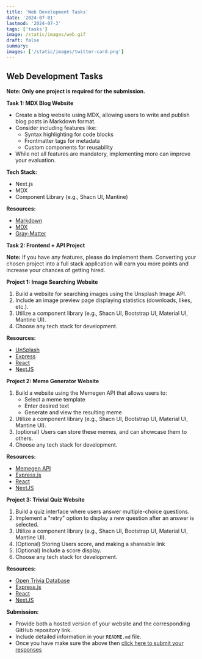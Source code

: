 ```yaml
---
title: 'Web Development Tasks'
date: '2024-07-01'
lastmod: '2024-07-3'
tags: ['tasks']
image: /static/images/web.gif
draft: false
summary: 
images: ['/static/images/twitter-card.png']
---
```


## Web Development Tasks

**Note: Only one project is required for the submission.**

**Task 1: MDX Blog Website**

* Create a blog website using MDX, allowing users to write and publish blog posts in Markdown format.
* Consider including features like:
    * Syntax highlighting for code blocks
    * Frontmatter tags for metadata
    * Custom components for reusability
* While not all features are mandatory, implementing more can improve your evaluation.

**Tech Stack:**

* Next.js
* MDX
* Component Library (e.g., Shacn UI, Mantine)

**Resources:**

 - [Markdown](https://nextjs.org/docs/app/building-your-application/configuring/mdx)
 - [MDX](https://mdxjs.com/)
 - [Gray-Matter](https://github.com/jonschlinkert/gray-matter)


**Task 2: Frontend + API Project**

**Note:** If you have any features, please do implement them. Converting your chosen project into a full stack application will earn you more points and increase your chances of getting hired.



**Project 1: Image Searching Website**

1. Build a website for searching images using the Unsplash Image API.
2. Include an image preview page displaying statistics (downloads, likes, etc.).
3. Utilize a component library (e.g., Shacn UI, Bootstrap UI, Material UI, Mantine UI).
4. Choose any tech stack for development.

**Resources:**
- [UnSplash](https://unsplash.com/documentation#creating-a-developer-account)
- [Express](https://expressjs.com/en/starter/installing.html)
- [React](https://www.youtube.com/playlist?list=PLu71SKxNbfoDqgPchmvIsL4hTnJIrtige)
- [NextJS](https://www.youtube.com/playlist?list=PLRAV69dS1uWR7KF-zV6YPYtKYEHENETyE)

**Project 2: Meme Generator Website**

1. Build a website using the Memegen API that allows users to:
    * Select a meme template
    * Enter desired text
    * Generate and view the resulting meme
2. Utilize a component library (e.g., Shacn UI, Bootstrap UI, Material UI, Mantine UI).
3. (optional) Users can store these memes, and can showcase them to others.
4. Choose any tech stack for development.

**Resources:**

- [Memegen API](https://memegen.link/)
- [Express.js](https://expressjs.com/)
- [React](https://www.youtube.com/playlist?list=PLu71SKxNbfoDqgPchmvIsL4hTnJIrtige)
- [NextJS](https://www.youtube.com/playlist?list=PLRAV69dS1uWR7KF-zV6YPYtKYEHENETyE)


**Project 3: Trivial Quiz Website**

1. Build a quiz interface where users answer multiple-choice questions.
2. Implement a "retry" option to display a new question after an answer is selected.
3. Utilize a component library (e.g., Shacn UI, Bootstrap UI, Material UI, Mantine UI).
4. (Optional) Storing Users score, and making a shareable link 
5. (Optional) Include a score display.
6. Choose any tech stack for development.

**Resources:**

- [Open Trivia Database](https://opentdb.com/)
- [Express.js](https://expressjs.com/)
- [React](https://www.youtube.com/playlist?list=PLu71SKxNbfoDqgPchmvIsL4hTnJIrtige)
- [NextJS](https://www.youtube.com/playlist?list=PLRAV69dS1uWR7KF-zV6YPYtKYEHENETyE)

**Submission:**

* Provide both a hosted version of your website and the corresponding GitHub repository link.
* Include detailed information in your `README.md` file.
* Once you have make sure the above then [click here to submit your responses](https://forms.gle/S4H5LJDXPihXGUwKA)